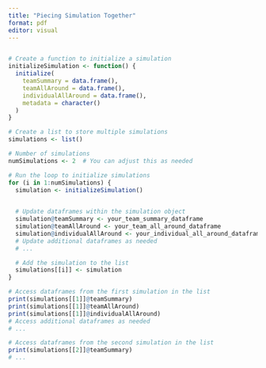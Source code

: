 ```yaml
---
title: "Piecing Simulation Together"
format: pdf
editor: visual
---
```


```r

```

```r
# Create a function to initialize a simulation
initializeSimulation <- function() {
  initialize(
    teamSummary = data.frame(),
    teamAllAround = data.frame(),
    individualAllAround = data.frame(),
    metadata = character()
  )
}

# Create a list to store multiple simulations
simulations <- list()

# Number of simulations
numSimulations <- 2  # You can adjust this as needed
```

```r

# Run the loop to initialize simulations
for (i in 1:numSimulations) {
  simulation <- initializeSimulation()

  
  # Update dataframes within the simulation object
  simulation@teamSummary <- your_team_summary_dataframe
  simulation@teamAllAround <- your_team_all_around_dataframe
  simulation@individualAllAround <- your_individual_all_around_dataframe
  # Update additional dataframes as needed
  # ...

  # Add the simulation to the list
  simulations[[i]] <- simulation
}

# Access dataframes from the first simulation in the list
print(simulations[[1]]@teamSummary)
print(simulations[[1]]@teamAllAround)
print(simulations[[1]]@individualAllAround)
# Access additional dataframes as needed
# ...

# Access dataframes from the second simulation in the list
print(simulations[[2]]@teamSummary)
# ...

```
